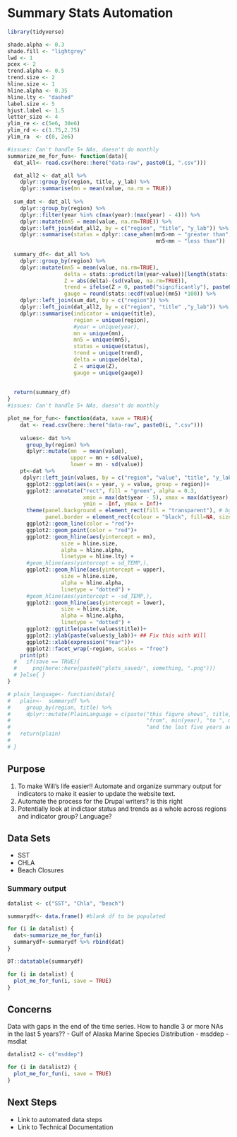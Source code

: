 # Summary Stats Automation

<!-- # ```{r} -->
<!-- # # Files to use later in rmd -->
<!-- # eiwg_files <- c("SST.csv", "Chla.csv", "beach.csv", "msddep.csv", "msdlat.csv") -->
<!-- #  -->
<!-- # for(i in eiwg_files) { ##### BREAKS on GLPopulation.CSV #################### -->
<!-- #  -->
<!-- #   name <- gsub(".csv","",i) -->
<!-- #    -->
<!-- #   header_read<- read.csv(here::here("data-eiwg",i), nrows = 1) # grabs just the two rows at the top -->
<!-- #   title = colnames(header_read[1]) # title from column names -->
<!-- #   y_lab = as.character(header_read[1,][1]) #ylab from row 1  -->
<!-- #    -->
<!-- #  -->
<!-- #   dat<- assign(name, -->
<!-- #          read.csv(here::here("data-eiwg",i),skip = 2)) -->
<!-- #     colnames(dat) <- tolower(colnames(dat)) -->
<!-- #     dat<- dat %>%  -->
<!-- #     tidyr::pivot_longer(!year, names_to = "region", values_to = "value") %>%  -->
<!-- #     dplyr::mutate(title = c(title), # adds columns with title and y label for figures -->
<!-- #                    y_lab = c(y_lab)) -->
<!-- #    -->
<!-- #   write.csv(dat, file = here::here(paste0("data-raw/", name, ".csv"))) #writes data to data-raw to be pull directly from functions below -->
<!-- # } -->
<!-- #  -->
<!-- #  -->
<!-- # ``` -->


```r

library(tidyverse)

shade.alpha <- 0.3
shade.fill <- "lightgrey"
lwd <- 1
pcex <- 2
trend.alpha <- 0.5
trend.size <- 2
hline.size <- 1
hline.alpha <- 0.35
hline.lty <- "dashed"
label.size <- 5
hjust.label <- 1.5
letter_size <- 4
ylim_re <- c(5e6, 30e6)
ylim_rd <- c(1.75,2.75)
ylim_ra  <- c(0, 2e6)

#issues: Can't handle 5+ NAs, doesn't do monthly
summarize_me_for_fun<- function(data){
  dat_all<- read.csv(here::here("data-raw", paste0(i, ".csv")))

  dat_all2 <- dat_all %>% 
    dplyr::group_by(region, title, y_lab) %>% 
    dplyr::summarise(mn = mean(value, na.rm = TRUE)) 
  
  sum_dat <- dat_all %>% 
    dplyr::group_by(region) %>% 
    dplyr::filter(year %in% c(max(year):(max(year) - 4))) %>% 
    dplyr::mutate(mn5 = mean(value, na.rm=TRUE)) %>% 
    dplyr::left_join(dat_all2, by = c("region", "title", "y_lab")) %>% 
    dplyr::summarise(status = dplyr::case_when(mn5>mn ~ "greater than", 
                                               mn5<mn ~ "less than"))
  
  summary_df<- dat_all %>% 
    dplyr::group_by(region) %>% 
    dplyr::mutate(mn5 = mean(value, na.rm=TRUE),
                  delta = stats::predict(lm(year~value))[length(stats::predict(lm(year~value)))] - stats::predict(lm(year~value))[1], 
                  Z = abs(delta)-(sd(value, na.rm=TRUE)), 
                  trend = ifelse(Z > 0, paste0("significantly"), paste0("")), 
                  gauge = round(stats::ecdf(value)(mn5) *100)) %>% 
    dplyr::left_join(sum_dat, by = c("region")) %>%
    dplyr::left_join(dat_all2, by = c("region", "title" ,"y_lab")) %>% 
    dplyr::summarise(indicator = unique(title), 
                     region = unique(region), 
                     #year = unique(year),
                     mn = unique(mn), 
                     mn5 = unique(mn5),
                     status = unique(status), 
                     trend = unique(trend), 
                     delta = unique(delta), 
                     Z = unique(Z),
                     gauge = unique(gauge))  
    
  
  return(summary_df)
}
#issues: Can't handle 5+ NAs, doesn't do monthly

plot_me_for_fun<- function(data, save = TRUE){
    dat <- read.csv(here::here("data-raw", paste0(i, ".csv")))
    
    values<- dat %>% 
      group_by(region) %>% 
      dplyr::mutate(mn  = mean(value), 
                    upper = mn + sd(value), 
                    lower = mn - sd(value))
    pt<-dat %>% 
     dplyr::left_join(values, by = c("region", "value", "title", "y_lab", "year")) %>% 
      ggplot2::ggplot(aes(x = year, y = value, group = region))+
      ggplot2::annotate("rect", fill = "green", alpha = 0.3,
                        xmin = max(dat$year - 5), xmax = max(dat$year),
                        ymin = -Inf, ymax = Inf)+
      theme(panel.background = element_rect(fill = "transparent"), # bg of the panel
            panel.border = element_rect(colour = "black", fill=NA, size=1)) +
      ggplot2::geom_line(color = "red")+
      ggplot2::geom_point(color = "red")+
      ggplot2::geom_hline(aes(yintercept = mn),
                 size = hline.size,
                 alpha = hline.alpha,
                 linetype = hline.lty) +
      #geom_hline(aes(yintercept = sd_TEMP,),
      ggplot2::geom_hline(aes(yintercept = upper),
                 size = hline.size,
                 alpha = hline.alpha,
                 linetype = "dotted") +
      #geom_hline(aes(yintercept = -sd_TEMP,),
      ggplot2::geom_hline(aes(yintercept = lower),
                 size = hline.size,
                 alpha = hline.alpha,
                 linetype = "dotted") +
      ggplot2::ggtitle(paste(values$title))+
      ggplot2::ylab(paste(values$y_lab))+ ## Fix this with Will
      ggplot2::xlab(expression("Year"))+
      ggplot2::facet_wrap(~region, scales = "free")
    print(pt)
  #   if(save == TRUE){
  #     png(here::here(paste0("plots_saved/", something, ".png")))
  # }else{ }
}

# plain_language<- function(data){
#   plain<-  summarydf %>% 
#     group_by(region, title) %>% 
#     dplyr::mutate(PlainLanguage = c(paste("this figure shows", title, " in ", y_lab, "ranging from ", min(value), "to", max(value), 
#                                           "from", min(year), "to ", max(year),". The overall trend is ", trend, 
#                                           "and the last five years are ", status, "the time series mean of ", mn, ".")))
#   return(plain)
# 
# }
```


## Purpose 

1) To make Will's life easier!! Automate and organize summary output for indicators to make it easier to update the website text.
2) Automate the process for the Drupal writers? is this right
3) Potentially look at indictaor status and trends as a whole across regions and indicator group? Language?

## Data Sets
- SST
- CHLA
- Beach Closures

### Summary output
```r

datalist <- c("SST", "Chla", "beach")

summarydf<- data.frame() #blank df to be populated

for (i in datalist) {
  dat<-summarize_me_for_fun(i)
  summarydf<-summarydf %>% rbind(dat)
}

DT::datatable(summarydf)


```



```r


for (i in datalist) {
  plot_me_for_fun(i, save = TRUE)
}
```


## Concerns
Data with gaps in the end of the time series. How to handle 3 or more NAs in the last 5 years??
- Gulf of Alaska Marine Species Distribution
- msddep
- msdlat

```r
datalist2 <- c("msddep")

for (i in datalist2) {
  plot_me_for_fun(i, save = TRUE)
}
```


## Next Steps
- Link to automated data steps
- Link to Technical Documentation

